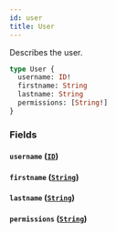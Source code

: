 ```yaml
---
id: user
title: User
---
```


Describes the user.

```graphql
type User {
  username: ID!
  firstname: String
  lastname: String
  permissions: [String!]
}
```

### Fields

#### `username` ([`ID`](../scalars/id.mdx))

#### `firstname` ([`String`](../scalars/string.mdx))

#### `lastname` ([`String`](../scalars/string.mdx))

#### `permissions` ([`String`](../scalars/string.mdx))
